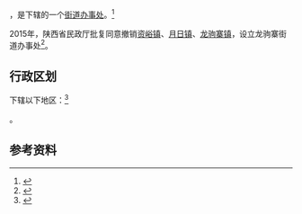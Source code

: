 {{中国乡级行政区|61/10/22/100/000}}

'''{{PAGENAMEBASE}}'''，是{{PRC admin/fullname|61/10/22/100/000|3}}下辖的一个[[街道办事处|街道办事处]]。<ref>{{PRC admin/ref sgc|{{PRC admin/parent|61/10/22/100/000}}}}</ref>

2015年，陕西省民政厅批复同意撤销[[资峪镇|资峪镇]]、[[月日镇|月日镇]]、[[龙驹寨镇|龙驹寨镇]]，设立龙驹寨街道办事处<ref>{{Cite web |url=http://shaanxi.mca.gov.cn/article/mzyw1/201507/20150700841888.shtml |title=陕西省民政厅关于陕西省乡镇行政区划调整的公告 |access-date=2017-09-14 |archive-url=https://web.archive.org/web/20170914220400/http://shaanxi.mca.gov.cn/article/mzyw1/201507/20150700841888.shtml |archive-date=2017-09-14 |dead-url=yes }}</ref>。

== 行政区划 ==

{{PAGENAMEBASE}}下辖以下地区：<ref>{{PRC admin/ref sgc|61/10/22/100/000}}</ref>

{{PRC admin/children|61/10/22/100/000}}。

== 参考资料 ==

{{reflist}}

{{PRC admin/navcat|61/10/22/100/000}}
{{陕西行政区划小作品}}